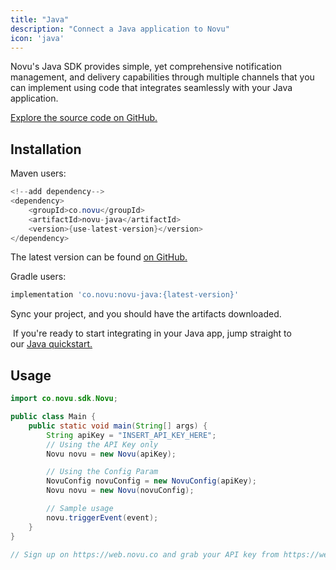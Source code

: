 ```yaml
---
title: "Java"
description: "Connect a Java application to Novu"
icon: 'java'
---
```


Novu's Java SDK provides simple, yet comprehensive notification management, and delivery capabilities through multiple channels that you can implement using code that integrates seamlessly with your Java application.

[Explore the source code on GitHub.](https://github.com/novuhq/novu-java)

## Installation

Maven users:

```java
<!--add dependency-->
<dependency>
    <groupId>co.novu</groupId>
    <artifactId>novu-java</artifactId>
    <version>{use-latest-version}</version>
</dependency>
```

The latest version can be found [on GitHub.](https://github.com/novuhq/novu-java#installation)

Gradle users:

```groovy
implementation 'co.novu:novu-java:{latest-version}'
```

Sync your project, and you should have the artifacts downloaded.

<Tip> If you're ready to start integrating in your Java app, jump straight to our [Java quickstart.](/quickstarts/java)</Tip>

## Usage 

```java
import co.novu.sdk.Novu;

public class Main {
    public static void main(String[] args) {
        String apiKey = "INSERT_API_KEY_HERE";
        // Using the API Key only
        Novu novu = new Novu(apiKey);

        // Using the Config Param
        NovuConfig novuConfig = new NovuConfig(apiKey);
        Novu novu = new Novu(novuConfig);

        // Sample usage
        novu.triggerEvent(event);
    }
}

// Sign up on https://web.novu.co and grab your API key from https://web.novu.co/settings
```
